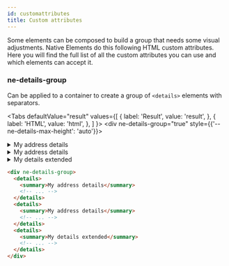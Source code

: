 ```yaml
---
id: customattributes
title: Custom attributes
---
```


Some elements can be composed to build a group that needs some visual adjustments. Native Elements do this following HTML custom attributes. Here you will find the full list of all the custom attributes you can use and which elements can accept it.

### ne-details-group

Can be applied to a container to create a group of `<details>` elements with separators.


<Tabs
  defaultValue="result"
  values={[
    { label: 'Result', value: 'result', },
    { label: 'HTML', value: 'html', },
  ]
}>
<TabItem value="result">
  <Canvas height={850}><div ne-details-group="true" style={{'--ne-details-max-height': 'auto'}}><details><summary>My address details</summary><div style={{padding: '0 32px'}}><p>Lorem, ipsum dolor sit amet consectetur adipisicing elit. Temporibus provident saepe deserunt veritatis? Totam, corrupti. Dolor quos, numquam totam quae ea enim maiores sequi et? Optio harum adipisci neque nemo.</p><p>Lorem, ipsum dolor sit amet consectetur adipisicing elit. Temporibus provident saepe deserunt veritatis? Totam, corrupti. Dolor quos, numquam totam quae ea enim maiores sequi et? Optio harum adipisci neque nemo.</p></div></details><details><summary>My address details</summary><div style={{padding: '32px'}}><img alt="" src="https://images.unsplash.com/photo-1577898485757-7c8e111a32a2?ixlib=rb-1.2.1&amp;ixid=eyJhcHBfaWQiOjEyMDd9&amp;auto=format&amp;fit=crop&amp;w=1650&amp;q=80" /><small>Photo by <a href="https://unsplash.com/@equinusocio" target="_blank" rel="noopener noreferrer">Mattia Astorino</a></small></div></details><details><summary>My details extended</summary><div style={{padding: '0 32px'}}><p>Lorem, ipsum dolor sit amet consectetur adipisicing elit. Temporibus provident saepe deserunt veritatis? Totam, corrupti. Dolor quos, numquam totam quae ea enim maiores sequi et? Optio harum adipisci neque nemo.</p><p>Lorem, ipsum dolor sit amet consectetur adipisicing elit. Temporibus provident saepe deserunt veritatis? Totam, corrupti. Dolor quos, numquam totam quae ea enim maiores sequi et? Optio harum adipisci neque nemo.</p></div></details></div></Canvas>
</TabItem>
<TabItem value="html">

```html
<div ne-details-group>
  <details>
    <summary>My address details</summary>
    <!-- ... -->
  </details>
  <details>
    <summary>My address details</summary>
    <!-- ... -->
  </details>
  <details>
    <summary>My details extended</summary>
    <!-- ... -->
  </details>
</div>
```

</TabItem>
</Tabs>
